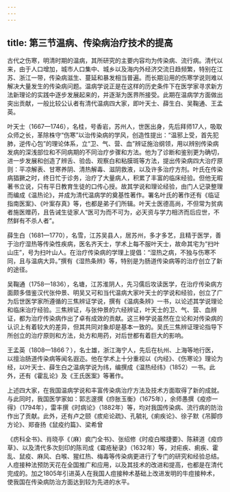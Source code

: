 ```yaml
---
---
---
```

title: 第三节温病、传染病治疗技术的提高
---



古代之伤寒，明清时期的温病，其所研究的主要内容均为传染病、流行病。清代以来，由于人口增加，城市人口集中、城乡以及海内外经济交流日趋频繁，特别在江苏、浙江一带，传染病滋生、蔓延和暴发相当普遍。而长期沿用的伤寒学说则难以解决大量发生的传染病问题。温病学说正是在这样的历史条件下在医学家寻求新方法新理论的实践中逐步发展起来的，并逐渐为医界所接受。此期在温病学方面做出突出贡献，一般比较公认者有清代温病四大家，即叶天士、薛生白、吴鞠通、王孟英。

叶天士（1667—1746），名桂，号香岩，苏州人，世医出身，先后拜师17人，吸取众师之长，革除株守“伤寒”以治传染病的学风，创造性提出：“温邪上受，首先犯肺，逆传心包”的理论体系，立“卫、气、营、血”辨证施治纲领，用以辨别传染病发病的深浅部位和不同病期的不同治疗步骤和方法。他为了诊断和鉴别更为确切，进一步发展和创造了辨舌、验齿、观察白和粘膜斑等方法，提出传染病四大治疗原则：平凉解表、甘寒养阴、清热解毒、滋阴救液，以及许多治疗方剂。叶氏在传染病猖獗之时，终日忙于诊务，治疗了大量病人，积累了丰富的临床经验。但他无暇著书立说，只有平日教育生徒的口传心授。故其学说和理论经验，由门人记录整理而编成《温热论》，并成为清代温病学的奠基性著作。署名叶氏的著作还有《临证指南医案》、《叶案存真》等，也都是弟子们所辑。叶天士医德高尚，不但常为贫病者施医赠药，且告诫生徒家人“医可为而不可为，必天资与学力相济而后应世，不然鲜有不杀人者”。

薛生白（1681—1770），名雪，江苏吴县人，居苏州，多才多艺，且精于医学，善于治疗湿热等传染性疾病，医名齐天士，学术上每不服叶天士，故命其宅为“扫叶山庄”，号为扫叶山人。在治疗传染病的学理上提倡：“湿热之病，不独与伤寒不同，且与温病大异。”撰有《湿热条辨》等，特别是为肠道传染病等的治疗创立了新的途径。

吴鞠通（1758—1836），名塘，江苏淮阴人，先习儒后攻读医学，在治疗传染病方面颇多借鉴汉代张仲景、明吴又可和当代温病大家叶天士的学说和经验，创立了广为后世医学家所遵循的三焦辨证学说，撰有《温病条辨》一书，以论述其学说理论和临床治疗经验。三焦辨证，与张仲景的六经辨证，叶天士的卫、气、营、血辨证，都为治疗传染病作出了卓有成效的贡献。这三种学说虽然在立论和对传染病的认识上有着较大的差异，但其共同对象却是基本一致的。吴氏三焦辨证理论指导下所创立的治疗原则和方法，处方和用药，对后世都有着巨大的影响。

王孟英（1808—1866？），名士雄，浙江海宁人，先后在杭州、上海等地行医，以擅治肠道传染病等闻名遐迩。他在学术上十分重视以《内经》、《伤寒论》理论为经，以叶天士、薛生白之温病学说为纬，编撰成《温热经纬》（1852）一书。此外，还有《霍乱论》及《王氏医案》等著作。

上述四大家，在我国温病学说和丰富传染病治疗方法及技术方面取得了新的成就。与此同时，我国医学家如：郭志邃撰《痧胀玉衡》（1675年），余师愚撰《疫疹一得》（1794年），雷丰撰《时病论》（1882年）等，均对我国传染病、流行病的防治作出了贡献。此外，还有卢之颐《痎疟论疏》、孔毓礼《痢疾论》、徐子默《吊脚痧方论》、郑奋扬《鼠疫约篇》、梁希曾

《疠科全书》、肖晓亭《（麻）疯门全书》、张绍修《时疫白喉捷要》、陈耕道《疫痧草》、以及清代多次刻印的陈司成《霉疮秘录》（1632年）等，对疟疾、痢疾、霍乱、鼠疫、麻风、白喉、猩红热、梅毒等传染病更进行了专门的研究和经验总结。人痘接种法预防天花在全国推广和应用，以及其技术的改进和提高，也都是在清代完成的。加之1805年引进英人在我国人痘接种术基础上改进发明的牛痘接种术，使我国在传染病防治方面达到较为先进的水平。